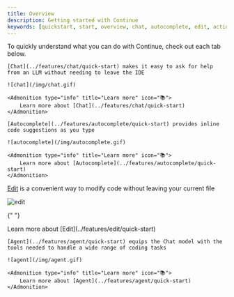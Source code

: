 ```yaml
---
title: Overview
description: Getting started with Continue
keywords: [quickstart, start, overview, chat, autocomplete, edit, actions]
---
```



To quickly understand what you can do with Continue, check out each tab below.

<Tabs>
  <TabItem value="chat" label="Chat">

    [Chat](../features/chat/quick-start) makes it easy to ask for help from an LLM without needing to leave the IDE

    ![chat](/img/chat.gif)

    <Admonition type="info" title="Learn more" icon="📚">
        Learn more about [Chat](../features/chat/quick-start)
    </Admonition>

  </TabItem>
  <TabItem value="autocomplete" label="Autocomplete">

    [Autocomplete](../features/autocomplete/quick-start) provides inline code suggestions as you type

    ![autocomplete](/img/autocomplete.gif)

    <Admonition type="info" title="Learn more" icon="📚">
        Learn more about [Autocomplete](../features/autocomplete/quick-start)
    </Admonition>

  </TabItem>

  <TabItem value="edit" label="Edit">

[Edit](../features/edit/quick-start) is a convenient way to modify code without leaving your current file

![edit](/img/edit.gif)

{" "}

<Admonition type="info" title="Learn more" icon="📚">
  Learn more about [Edit](../features/edit/quick-start)
</Admonition>

  </TabItem>

  <TabItem value="agent" label="Agent">

    [Agent](../features/agent/quick-start) equips the Chat model with the tools needed to handle a wide range of coding tasks

    ![agent](/img/agent.gif)

    <Admonition type="info" title="Learn more" icon="📚">
        Learn more about [Agent](../features/agent/quick-start)
    </Admonition>

  </TabItem>

</Tabs>
